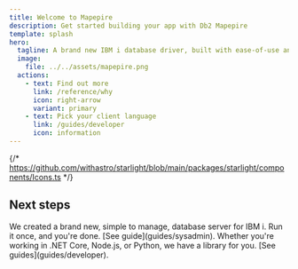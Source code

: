 ```yaml
---
title: Welcome to Mapepire
description: Get started building your app with Db2 Mapepire
template: splash
hero:
  tagline: A brand new IBM i database driver, built with ease-of-use and performance in-mind.
  image:
    file: ../../assets/mapepire.png
  actions:
    - text: Find out more
      link: /reference/why
      icon: right-arrow
      variant: primary
    - text: Pick your client language
      link: /guides/developer
      icon: information
---
```


{/* https://github.com/withastro/starlight/blob/main/packages/starlight/components/Icons.ts */}


## Next steps

<CardGrid>
	<Card title="Install the Daemon" icon="pencil">
		We created a brand new, simple to manage, database server for IBM i. Run it once, and you're done. [See guide](guides/sysadmin).
	</Card>
	<Card title="Install a client library" icon="add-document">
		Whether you're working in .NET Core, Node.js, or Python, we have a library for you. [See guides](guides/developer).
	</Card>
</CardGrid>
